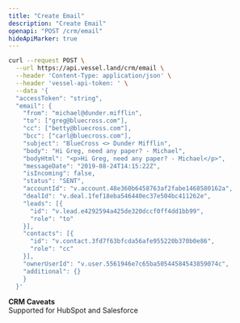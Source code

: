 ```yaml
---
title: "Create Email"
description: "Create Email"
openapi: "POST /crm/email"
hideApiMarker: true
---
```


<RequestExample>

```bash Request
curl --request POST \
  --url https://api.vessel.land/crm/email \
  --header 'Content-Type: application/json' \
  --header 'vessel-api-token: ' \
  --data '{
  "accessToken": "string",
  "email": {
    "from": "michael@dunder.mifflin",
    "to": ["greg@bluecross.com"],
    "cc": ["betty@bluecross.com"],
    "bcc": ["carl@bluecross.com"],
    "subject": "BlueCross <> Dunder Mifflin",
    "body": "Hi Greg, need any paper? - Michael",
    "bodyHtml": "<p>Hi Greg, need any paper? - Michael</p>",
    "messageDate": "2019-08-24T14:15:22Z",
    "isIncoming": false,
    "status": "SENT",
    "accountId": "v.account.48e360b6458763af2fabe1468580162a",
    "dealId": "v.deal.1fef18eba546440ec37e504bc411262e",
    "leads": [{
      "id": "v.lead.e4292594a425de320dccf0ff4dd1bb99",
      "role": "to"
    }],
    "contacts": [{
      "id": "v.contact.3fd7f63bfcda56afe955220b370b0e86",
      "role": "cc"
    }],
    "ownerUserId": "v.user.5561946e7c65ba50544584543859074c",
    "additional": {}
    }
  }'
```

</RequestExample>

**CRM Caveats**  
Supported for HubSpot and Salesforce
